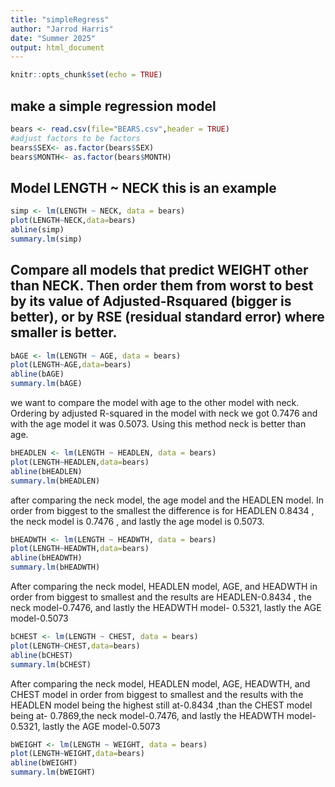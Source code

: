 ```yaml
---
title: "simpleRegress"
author: "Jarrod Harris"
date: "Summer 2025"
output: html_document
---
```


```r
knitr::opts_chunk$set(echo = TRUE)
```

## make a simple regression model

```r
bears <- read.csv(file="BEARS.csv",header = TRUE)
#adjust factors to be factors
bears$SEX<- as.factor(bears$SEX)
bears$MONTH<- as.factor(bears$MONTH)
```

## Model LENGTH ~ NECK  this is an example  

```r
simp <- lm(LENGTH ~ NECK, data = bears)
plot(LENGTH~NECK,data=bears)
abline(simp)
summary.lm(simp)
```


## Compare all models that predict WEIGHT other than NECK. Then order them from worst to best by its value of Adjusted-Rsquared (bigger is better), or by RSE (residual standard error) where smaller is better. 

```r
bAGE <- lm(LENGTH ~ AGE, data = bears)
plot(LENGTH~AGE,data=bears)
abline(bAGE)
summary.lm(bAGE)
```

we want to compare the model with age to the other model with neck.
Ordering by adjusted R-squared in the model with neck we got 0.7476 and with the age model it was 0.5073. Using this method neck is better than age.

```r
bHEADLEN <- lm(LENGTH ~ HEADLEN, data = bears)
plot(LENGTH~HEADLEN,data=bears)
abline(bHEADLEN)
summary.lm(bHEADLEN)
```

 after comparing the neck model, the age model and the HEADLEN model. In order from biggest to the smallest  the difference is for HEADLEN  0.8434 , the neck model is  0.7476 , and lastly the age model is 0.5073. 
 
```r
bHEADWTH <- lm(LENGTH ~ HEADWTH, data = bears)
plot(LENGTH~HEADWTH,data=bears)
abline(bHEADWTH)
summary.lm(bHEADWTH)
```

After comparing the neck model, HEADLEN model, AGE, and HEADWTH in order from biggest to smallest and the results are HEADLEN-0.8434 , the neck model-0.7476, and lastly the HEADWTH model- 0.5321, lastly the AGE model-0.5073

```r
bCHEST <- lm(LENGTH ~ CHEST, data = bears)
plot(LENGTH~CHEST,data=bears)
abline(bCHEST)
summary.lm(bCHEST)
```
After comparing the neck model, HEADLEN model, AGE, HEADWTH, and CHEST model in order from biggest to smallest and the results with the HEADLEN model being the highest still at-0.8434 ,than the CHEST model being at- 0.7869,the neck model-0.7476, and lastly the HEADWTH model- 0.5321, lastly the AGE model-0.5073


```r
bWEIGHT <- lm(LENGTH ~ WEIGHT, data = bears)
plot(LENGTH~WEIGHT,data=bears)
abline(bWEIGHT)
summary.lm(bWEIGHT)
```